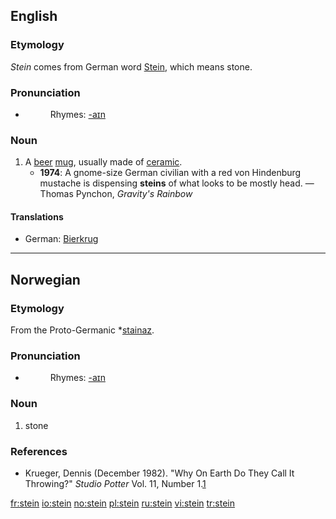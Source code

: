 {{see|Stein}}
==English==

===Etymology===
''Stein'' comes from German word [[Stein]], which means stone.

===Pronunciation===
*{{IPA|/staɪn/}}
*:Rhymes: [[Rhymes:English:-aɪn|-aɪn]]

===Noun===
{{en-noun}}

# A [[beer]] [[mug]], usually made of [[ceramic]].
#*'''1974''': A gnome-size German civilian with a red von Hindenburg mustache is dispensing '''steins''' of what looks to be mostly head. — Thomas Pynchon, ''Gravity's Rainbow''

====Translations====
{{top}}
*German: [[Bierkrug]] {{m}}
{{mid}}
{{bottom}}

----

==Norwegian==

===Etymology===
From the Proto-Germanic *[[stainaz]].

===Pronunciation===
*{{IPA|/staɪn/}}
*:Rhymes: [[Rhymes:English:-aɪn|-aɪn]]

===Noun===
{{no-noun}}

# stone

===References===
*Krueger, Dennis (December 1982). "Why On Earth Do They Call It Throwing?" ''Studio Potter'' Vol. 11, Number 1.[http://www.studiopotter.org/articles/?art=art0001]

[[fr:stein]]
[[io:stein]]
[[no:stein]]
[[pl:stein]]
[[ru:stein]]
[[vi:stein]]
[[tr:stein]]